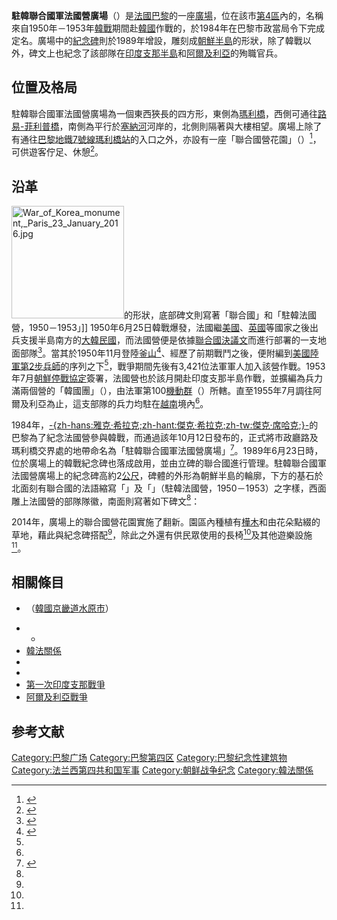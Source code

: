 {{coord|48|51|14|N|2|21|24|E|region:GB-WSM_scale:5000|name=|display=title}}
{{noteTA
|G1=單位
|1=zh-cn:朝鲜战争; zh-tw:韓戰; zh-hk:韓戰; zh-sg:韩战;
|2=zh-hans:朝鲜半岛; zh-hant:朝鮮半島;    
}}
{{Paris_streetbox
| arr_num=第4區
| streetname=駐韓聯合國軍法國營廣場<br>{{lang|fr|Place du Bataillon-Français-de-l'ONU-en-Corée}}
| x=
| y=
| paris_map=
| arr1=法國巴黎第4區
| quarter=Saint-Gervais
| length=155
| width=17
| creation=1984年10月12日
| denomination=巴黎市令<br>紀念聯合國軍法國營參與韓戰
| area_map=File:P1030893 Paris IV place du bataillon français de l'Onu en Corée rwk.JPG
| caption=法國營廣場上的巴黎地鐵瑪麗橋站入口
}}

'''駐韓聯合國軍法國營廣場'''（{{lang-fr|Place du Bataillon-Français-de-l'ONU-en-Corée}}）是[[法國|法國]][[巴黎|巴黎]]的一座[[廣場|廣場]]，位在該市[[巴黎第四區|第4區]]內的{{Link-fr|聖傑維斯地區|Quartier Saint-Gervais}}，名稱來自1950年－1953年[[韓戰|韓戰]]期間赴[[韓國|韓國]]作戰的{{Link-fr|聯合國軍法國營|Bataillon français de l'ONU}}，於1984年在巴黎市政當局令下完成定名。廣場中的[[紀念碑|紀念碑]]則於1989年增設，雕刻成[[朝鮮半島|朝鮮半島]]的形狀，除了韓戰以外，碑文上也紀念了該部隊在[[印度支那半島|印度支那半島]]和[[阿爾及利亞|阿爾及利亞]]的殉職官兵。

==位置及格局==
駐韓聯合國軍法國營廣場為一個東西狹長的四方形，東側為[[瑪利橋|瑪利橋]]，西側可通往[[路易-菲利普橋|路易-菲利普橋]]，南側為平行於[[塞納河|塞納河]]河岸的{{Link-fr|市政廳碼頭|Quai de l'Hôtel-de-Ville}}，北側則隔著{{Link-fr|市政廳路 (巴黎)|Rue de l'Hôtel-de-Ville (Paris)|市政廳路}}與{{Link-fr|巴黎國際藝術村|Cité Internationale des Arts}}大樓相望。廣場上除了有通往[[巴黎地鐵|巴黎地鐵]][[巴黎地鐵7號線|7號線]][[瑪利橋站|瑪利橋站]]的入口之外，亦設有一座「聯合國營花園」（{{lang|fr|Jardin du Bataillon-de-l'ONU}}）<ref name="Paris.fr">{{Cite web |language=fr |script-title=fr:Jardin du Bataillon-de-l'ONU |url=http://equipement.paris.fr/jardin-du-bataillon-de-l-onu-1205 |archiveurl=https://web.archive.org/web/20160410184205/http://equipement.paris.fr/jardin-du-bataillon-de-l-onu-1205 |archivedate=2016-04-10 |publisher={{lang|fr|Paris.fr, site officiel de la ville de Paris}} |deadurl=yes }}</ref>，可供遊客佇足、休憩<ref name="Paris.fr 12">{{Cite web |language=fr |script-title=fr:Jardin de la place du Bataillon-Français-de-l'ONU-en-Corée |url=http://parcsetjardins.equipement.paris.fr/Jardin_de_la_place_du_Bataillon-Fran%C3%A7ais-de-l%27ONU-en-Cor%C3%A9e |archiveurl=https://web.archive.org/web/20120713234736/http://parcsetjardins.equipement.paris.fr/Jardin_de_la_place_du_Bataillon-Fran%C3%A7ais-de-l%27ONU-en-Cor%C3%A9e |archivedate=2012-07-13 |publisher={{lang|fr|Paris.fr, site officiel de la ville de Paris}} |accessdate=2016-04-10 |deadurl=yes }}</ref>。

==沿革==
[[File:War_of_Korea_monument,_Paris_23_January_2016.jpg|180px]]的形狀，底部碑文則寫著「聯合國」和「駐韓法國營，1950－1953」]]
{{Location map
|Paris
|label=法國營廣場
|lat_deg=48|lat_min=51|lat_sec=14
|lon_deg=2|lon_min=21|lon_sec=24
|position=right
|width=250
|float=right
|caption=法國營廣場在巴黎的位置
}}
1950年6月25日韓戰爆發，法國繼[[美國|美國]]、[[英國|英國]]等國家之後出兵支援半島南方的[[大韓民國|大韓民國]]，而法國營便是依據[[聯合國安理會第82號決議|聯合國決議文]]而進行部署的一支地面部隊<ref name="國家報勳處">{{Citation |format=pdf |url=http://narasarang.mpva.go.kr/hyunchung/overseas625f/user/eng/pdf/eng02.pdf |language=en |script-title=en:Korean War Memorialsin Pictures: Remembering UN Participation 60 Years Later |publisher={{lang|en|[[大韓民國國家報勳處|ROK Ministry of Patriots and Veterans Affairs]]}} |date=2010 |accessdate=2016-04-11 |page=p267 |archiveurl=https://web.archive.org/web/20160304202215/http://narasarang.mpva.go.kr/hyunchung/overseas625f/user/eng/pdf/eng02.pdf |archivedate=2016-03-04 |deadurl=yes }}</ref>。當其於1950年11月登陸[[釜山|釜山]]<ref name="Korean War Order of Battle">{{Cite book |language=en|script-title=en:Korean War Order of Battle |page=p121 |author=Gordon L. Rottman |publisher=Greenwood Publishing Group |date=2002 |isbn=9780275978358}}</ref>、經歷了前期戰鬥之後，便附編到[[美國陸軍第2步兵師|美國陸軍第2步兵師]]的序列之下<ref name="國家報勳處"></ref>，戰爭期間先後有3,421位法軍軍人加入該營作戰。1953年7月[[朝鮮停戰協定|朝鮮停戰協定]]簽署，法國營也於該月開赴印度支那半島作戰，並擴編為兵力滿兩個營的「韓國團」（{{lang|fr|Régiment de Corée}}），由法軍第100[[群_(軍隊)|機動群]]（{{lang|fr|Groupement Mobile nº 100}}）所轄。直至1955年7月調往阿爾及利亞為止，這支部隊的兵力均駐在[[越南|越南]]境內<ref name="Korean War Order of Battle"></ref>。

1984年，[[雅克·希拉克|-{zh-hans:雅克·希拉克;zh-hant:傑克·希拉克;zh-tw:傑克·席哈克;}-]]{{Link-fr|巴黎市長列表|Liste des maires de Paris|市長任內}}的巴黎為了紀念法國營參與韓戰，而通過該年10月12日發布的{{Link-fr|市令|Arrêté municipal}}，正式將市政廳路及瑪利橋交界處的地帶命名為「駐韓聯合國軍法國營廣場」<ref>{{Cite book |language=fr |script-title=fr:Places de Paris: XIXe-XXe siècles |page=p277 |publisher={{lang|fr|Action artistique de la ville de Paris}} |date=2003 |author1={{lang|fr|Géraldine Texier-Rideau}} |author2 ={{lang|fr|Michäel Darin}} |author3={{lang|fr|Eric Alonzo}} |isbn=2913246451}}</ref>。1989年6月23日時，位於廣場上的韓戰紀念碑也落成啟用，並由立碑的聯合國進行管理。駐韓聯合國軍法國營廣場上的紀念碑高約2[[公尺|公尺]]，碑體的外形為朝鮮半島的輪廓，下方的基石於北面刻有聯合國的法語縮寫「{{lang|fr|ONU}}」及「{{lang|fr|LE BATAILLON FRANÇAIS de CORÉE 1950-1953}}」（駐韓法國營，1950－1953）之字樣，西面雕上法國營的部隊隊徽，南面則寫著如下碑文<ref name="國家報勳處"></ref>：
<center>{{cquote|{{lang|fr|A NOS MORTS<br>CORÉE<br>INDOCHINE<br>ALGÉRIE}}<br>（中文譯意：獻給我們的死者——韓國、印度支那、阿爾及利亞）}}</center>

2014年，廣場上的聯合國營花園實施了翻新。園區內種植有[[樺木|樺木]]和由花朵點綴的草地，藉此與紀念碑搭配<ref name="Paris.fr"></ref>，除此之外還有供民眾使用的長椅<ref name="Paris.fr 12"></ref>及其他遊樂設施<ref name="Paris.fr"></ref>。

==相關條目==
{{Commonscat|Place du Bataillon-Français-de-l'ONU-en-Corée (Paris)}}
{{portal box|法國|建築|園藝}}
*{{Link-ko|法軍韓戰參戰紀念碑|프랑스군 한국전쟁 참전 기념비}}（[[韓國|韓國]][[京畿道|京畿道]][[水原市|水原市]]）
*{{Link-fr|法軍韓戰部隊|Forces françaises dans la guerre de Corée}}
**{{Link-fr|聯合國軍法國營|Bataillon français de l'ONU}}
*[[韓法關係|韓法關係]]
*{{Link-fr|巴黎廣場列表|Liste des places de Paris}}
*{{Link-fr|巴黎綠地列表|Liste des espaces verts de Paris}}
*[[第一次印度支那戰爭|第一次印度支那戰爭]]
*[[阿爾及利亞戰爭|阿爾及利亞戰爭]]

== 参考文献 ==
<div class="references-small">
<references />
</div>

{{韓戰紀念建築|state=expanded}}
{{Authority control}}
[[Category:巴黎广场|Category:巴黎广场]]
[[Category:巴黎第四区|Category:巴黎第四区]]
[[Category:巴黎纪念性建筑物|Category:巴黎纪念性建筑物]]
[[Category:法兰西第四共和国军事|Category:法兰西第四共和国军事]]
[[Category:朝鲜战争纪念|Category:朝鲜战争纪念]]
[[Category:韓法關係|Category:韓法關係]]